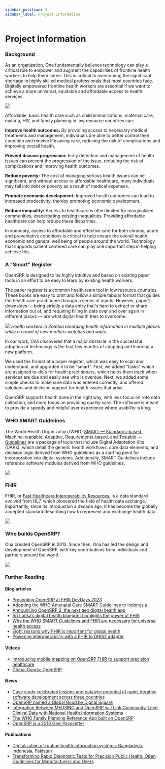```yaml
---
sidebar_position: 4
sidebar_label: Project Information
---
```


# Project Information

### Background

As an organization, Ona fundamentally believes technology can play a critical role to empower and augment the capabilities of frontline health workers to help them serve. This is critical to overcoming the significant shortage in highly skilled medical professionals that most countries face. Digitally empowered frontline health workers are essential if we want to achieve a more universal, equitable and affordable access to health services.

![](/img/background.jpg)

Affordable, basic health care such as child immunizations, maternal care, malaria, HIV, and family planning in low resource countries can:

**Improve health outcomes:** By providing access to necessary medical treatments and management, individuals are able to better control their condition and receive lifesaving care, reducing the risk of complications and improving overall health.

**Prevent disease progression:** Early detection and management of health issues can prevent the progression of the issue, reducing the risk of complications and improving health outcomes.

**Reduce poverty:** The cost of managing serious health issues can be significant, and without access to affordable healthcare, many individuals may fall into debt or poverty as a result of medical expenses.

**Promote economic development:** Improved health outcomes can lead to increased productivity, thereby promoting economic development.

**Reduce inequality:** Access to healthcare is often limited for marginalized communities, exacerbating existing inequalities. Providing affordable healthcare can help reduce these disparities.

In summary, access to affordable and effective care for both chronic, acute and preventative conditions is critical to help ensure the overall health, economic and general well being of people around the world. Technology that supports patient centered care can play one important step in helping achieve this.

### A "Smart" Register
OpenSRP is designed to be highly intuitive and based on existing paper tools in an effort to be easy to learn by existing health workers.

The paper register is a common health team tool in low resource countries. These books are easy to print and follow a simple tabular format that guides the health care practitioner through a series of inputs. However, paper's downsides — being strictly a data entry that's hard to extract or share information out of, and requiring filling in data over and over again in different places — are what digital health tries to overcome.

![](/img/paper-registers.jpg)
*Health workers in Zambia recording health information in multiple places while a crowd of new mothers watches and waits.*

In our work, Ona discovered that a major obstacle in the successful adoption of technology is the first few months of adapting and learning a new platform.

We used the format of a paper register, which was easy to scan and understand, and upgraded it to be "smart". First, we added "tasks" which are assigned to-do's for health practitioners, which helps them track when services are due and easily see who is overdue. Next, we added some simple checks to make sure data was entered correctly, and offered solutions and decision support for health issues that arise.

OpenSRP supports health done in the right way, with less focus on rote data collection, and more focus on providing quality care. The software is meant to provide a speedy and helpful user experience where usability is king.

### WHO SMART Guidelines

The World Health Organization (WHO) [SMART — Standards-based, Machine-readable, Adaptive, Requirements-based, and Testable — Guidelines](https://www.who.int/teams/digital-health-and-innovation/smart-guidelines/) are a package of tools that include Digital Adaptation Kits (DAKs), which detail the generic health workflows, core data elements, and decision logic derived from WHO guidelines as a starting point for incorporation into digital systems. Additionally, SMART Guidelines include reference software modules derived from WHO guidelines.

![](/img/smart-guidelines.png)

### FHIR

FHIR, or [Fast Healthcare Interoperability Resources](https://hl7.org/fhir/), is a data standard evolved from HL7, which pioneered the field of health data exchange. Importantly, since its introduction a decade ago, it has become the globally accepted standard describing how to represent and exchange health data.

![](/img/fhir-resources-list.jpg)

### Who builds OpenSRP?

Ona created OpenSRP in 2013. Since then, Ona has led the design and development of OpenSRP, with key contributions from individuals and partners around the world.

![](/img/opensrp-team.jpg)

### Further Reading

#### Blog articles
- [Presenting OpenSRP at FHIR DevDays 2023](https://ona.io/home/presenting-opensrp-at-fhir-devdays-2023/)
- [Adopting the WHO Antenatal Care SMART Guidelines to Indonesia](https://ona.io/home/who-anc-smart-guidelines-in-indonesia/)
- [Announcing OpenSRP 2: the next gen digital health app](https://ona.io/home/announcing-opensrp-2-the-next-gen-digital-health-app/)
- [Sri Lanka’s digital health blueprint highlights the power of FHIR](https://ona.io/home/sri-lankas-digital-health-blueprint-highlights-the-power-of-opensrp-and-fhir/)
- [Why the WHO SMART Guidelines and FHIR are necessary for universal health access](https://ona.io/home/why-the-who-smart-guidelines-and-fhir-are-necessary-for-universal-health-access/)
- [Eight reasons why FHIR is important for global health](https://ona.io/home/eight-reasons-why-fhir-is-important/)
- [Powering interoperability with a FHIR to DHIS2 adapter](https://github.com/opensrp/fhircore/blob/rw-pld-gitbook-sync/docs/readme/history/#overview)

#### Videos
- [Introducing mobile mapping on OpenSRP FHIR to support precision healthcare](https://www.youtube.com/watch?v=S9oaJIyIUEE)
- [Global Goods: OpenSRP](https://youtu.be/KOlfiWDr1mw)

#### News
- [Case study celebrates lessons and catalytic potential of rapid, iterative software development across three countries](https://bidinitiative.org/blog/case-study-celebrates-lessons-and-catalytic-potential-of-rapid-iterative-software-development-across-three-countries/)
- [OpenSRP named a Global Good by Digital Square](https://ona.io/home/opensrp-named-a-global-good-by-digital-square/)
- [Integration Between MEDSINC and OpenSRP will Link Community-Level Clinical Data with National Health Information Systems](https://www.businesswire.com/news/home/20180130005503/en/Integration-Between-MEDSINC-and-OpenSRP%C2%A0will-Link-Community-Level-Clinical-Data-with-National-Health-Information-Systems)
- [The WHO Family Planning Reference App built on OpenSRP](https://fpdigitalsolution.org/case-study/the-who-family-planning-reference-app-built-on-opensrp/#introduction)
- [OpenSRP is a 2018 Gavi Pacesetter](https://ona.io/home/opensrp-is-a-2018-gavi-pacesetter/)

#### Publications
- [Digitalization of routine health information systems: Bangladesh, Indonesia, Pakistan](https://www.ncbi.nlm.nih.gov/pmc/articles/PMC9511663/)
- [Transforming Rapid Diagnostic Tests for Precision Public Health: Open Guidelines for Manufacturers and Users](https://biomedeng.jmir.org/2022/2/e26800/)

